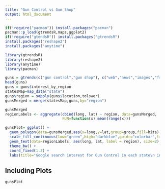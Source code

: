 ---
title: "Gun Control vs Gun Shop"
output: html_document
---

```{r setup, include=FALSE}

if(!require("pacman")) install.packages("pacman")
pacman::p_load(gtrendsR,maps,ggplot2)
if(!require("gtendsR")) install.packages("gtrendsR")
install.packages("reshape2")
install.packages("anytime")

library(gtrendsR)
library(reshape2)
library(anytime)
library(pacman)

```


```{r}
guns = gtrends(c("gun control","gun shop"), c("web","news","images","froogle","youtube"),time="all", geo = c("US"))
head(guns)
guns = guns$interest_by_region
statesMap=map_data("state")
guns$region = sapply(guns$location,tolower)
gunsMerged = merge(statesMap,guns,by="region")

gunsMerged
regionLabels <- aggregate(cbind(long, lat) ~ region, data=gunsMerged, 
                          FUN=function(x) mean(range(x)))

gunsPlot= ggplot() +
  geom_polygon(data=gunsMerged,aes(x=long,y=lat,group=group,fill=hits),colour="white") +
  scale_fill_continuous(low="green",high="darkblue",guide="colorbar",trans="log10") +
  geom_text(data=regionLabels, aes(long, lat, label = region), size=2) +
  theme_bw() +
  coord_fixed(1.3) +
  labs(title="Google search interest for Gun Control in each state\n in the US") 
```

## Including Plots

```{r pressure, echo=FALSE}
gunsPlot
```

